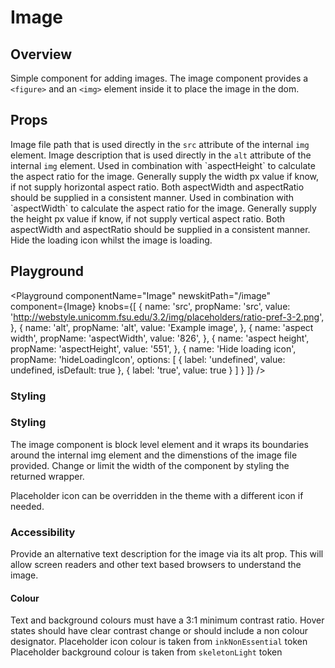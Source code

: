 


# Image

## Overview
Simple component for adding images.
The image component provides a `<figure>` and an `<img>` element inside it to place the image in the dom.

## Props

<LegacyBlock marginTop="sizing040">
  <Prop name="src" type="string">
    Image file path that is used directly in the <code>src</code> attribute of the internal <code>img</code> element.
  </Prop>
  <Prop name="alt" type="string">
    Image description that is used directly in the <code>alt</code> attribute of the internal <code>img</code> element.
  </Prop>
  <Prop name="aspectWidth" type="string|number">
    Used in combination with `aspectHeight` to calculate the aspect ratio for the image. Generally supply the width px value if know, if not supply horizontal aspect ratio. Both aspectWidth and aspectRatio should be supplied in a consistent manner.
  </Prop>
  <Prop name="aspectHeight" type="string|number">
    Used in combination with `aspectWidth` to calculate the aspect ratio for the image. Generally supply the height px value if know, if not supply vertical aspect ratio. Both aspectWidth and aspectRatio should be supplied in a consistent manner.
  </Prop>
  <Prop name="hideLoadingIcon" type="boolean" default={false} >
    Hide the loading icon whilst the image is loading.
  </Prop>
</LegacyBlock>

## Playground

<Playground
  componentName="Image"
  newskitPath="/image"
  component={Image}
  knobs={[
    {
      name: 'src',
      propName: 'src',
      value: 'http://webstyle.unicomm.fsu.edu/3.2/img/placeholders/ratio-pref-3-2.png',
    },
    {
      name: 'alt',
      propName: 'alt',
      value: 'Example image',
    },
    {
      name: 'aspect width',
      propName: 'aspectWidth',
      value: '826',
    },
    {
      name: 'aspect height',
      propName: 'aspectHeight',
      value: '551',
    },
    {
      name: 'Hide loading icon',
      propName: 'hideLoadingIcon',
      options: [
        {
          label: 'undefined',
          value: undefined,
          isDefault: true
        },
        {
          label: 'true',
          value: true
        }
      ]
    }
  ]}
/>

### Styling

### Styling

The image component is block level element and it wraps its boundaries around the internal img element and the dimenstions of the image file provided. Change or limit the width of the component by styling the returned wrapper.

Placeholder icon can be overridden in the theme with a different icon if needed.

### Accessibility

Provide an alternative text description for the image via its alt prop. This will allow screen readers and other text based browsers to understand the image.

#### Colour

Text and background colours must have a 3:1 minimum contrast ratio.
Hover states should have clear contrast change or should include a non colour designator.
Placeholder icon colour is taken from `inkNonEssential` token
Placeholder background colour is taken from `skeletonLight` token
